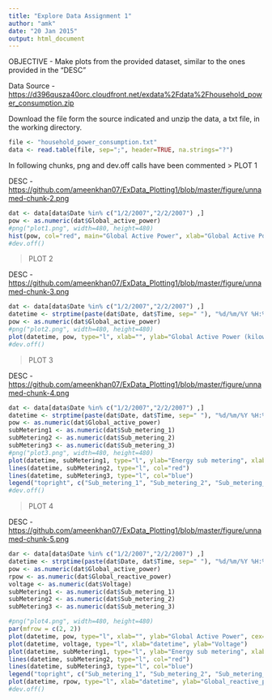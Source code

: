 ```yaml
---
title: "Explore Data Assignment 1"
author: "amk"
date: "20 Jan 2015"
output: html_document
---
```


OBJECTIVE - Make plots from the provided dataset, similar to the ones provided in the "DESC"

Data Source - <https://d396qusza40orc.cloudfront.net/exdata%2Fdata%2Fhousehold_power_consumption.zip>

Download the file form the source indicated and unzip the data, a txt file, in the working directory.

```r
file <- "household_power_consumption.txt"
data <- read.table(file, sep=";", header=TRUE, na.strings="?")
```

In following chunks, png and dev.off calls have been commented
> PLOT 1

DESC - <https://github.com/ameenkhan07/ExData_Plotting1/blob/master/figure/unnamed-chunk-2.png>

```r
dat <- data[data$Date %in% c("1/2/2007","2/2/2007") ,]
pow <- as.numeric(dat$Global_active_power)
#png("plot1.png", width=480, height=480)
hist(pow, col="red", main="Global Active Power", xlab="Global Active Power (kilowatts)")
#dev.off()
```

> PLOT 2

DESC - <https://github.com/ameenkhan07/ExData_Plotting1/blob/master/figure/unnamed-chunk-3.png>

```r
dat <- data[data$Date %in% c("1/2/2007","2/2/2007") ,]
datetime <- strptime(paste(dat$Date, dat$Time, sep=" "), "%d/%m/%Y %H:%M:%S") 
pow <- as.numeric(dat$Global_active_power)
#png("plot2.png", width=480, height=480)
plot(datetime, pow, type="l", xlab="", ylab="Global Active Power (kilowatts)")
#dev.off()
```


> PLOT 3

DESC - <https://github.com/ameenkhan07/ExData_Plotting1/blob/master/figure/unnamed-chunk-4.png>

```r
dat <- data[data$Date %in% c("1/2/2007","2/2/2007") ,]
datetime <- strptime(paste(dat$Date, dat$Time, sep=" "), "%d/%m/%Y %H:%M:%S") 
pow <- as.numeric(dat$Global_active_power)
subMetering1 <- as.numeric(dat$Sub_metering_1)
subMetering2 <- as.numeric(dat$Sub_metering_2)
subMetering3 <- as.numeric(dat$Sub_metering_3)
#png("plot3.png", width=480, height=480)
plot(datetime, subMetering1, type="l", ylab="Energy sub metering", xlab="")
lines(datetime, subMetering2, type="l", col="red")
lines(datetime, subMetering3, type="l", col="blue")
legend("topright", c("Sub_metering_1", "Sub_metering_2", "Sub_metering_3"), lty=1, lwd=2.5, col=c("black", "red", "blue"))
#dev.off()
```

> PLOT 4

DESC - <https://github.com/ameenkhan07/ExData_Plotting1/blob/master/figure/unnamed-chunk-5.png>

```r
dar <- data[data$Date %in% c("1/2/2007","2/2/2007") ,]
datetime <- strptime(paste(dat$Date, dat$Time, sep=" "), "%d/%m/%Y %H:%M:%S") 
pow <- as.numeric(dat$Global_active_power)
rpow <- as.numeric(dat$Global_reactive_power)
voltage <- as.numeric(dat$Voltage)
subMetering1 <- as.numeric(dat$Sub_metering_1)
subMetering2 <- as.numeric(dat$Sub_metering_2)
subMetering3 <- as.numeric(dat$Sub_metering_3)

#png("plot4.png", width=480, height=480)
par(mfrow = c(2, 2)) 
plot(datetime, pow, type="l", xlab="", ylab="Global Active Power", cex=0.2)
plot(datetime, voltage, type="l", xlab="datetime", ylab="Voltage")
plot(datetime, subMetering1, type="l", ylab="Energy sub metering", xlab="")
lines(datetime, subMetering2, type="l", col="red")
lines(datetime, subMetering3, type="l", col="blue")
legend("topright", c("Sub_metering_1", "Sub_metering_2", "Sub_metering_3"), lty=1, lwd=2.5, col=c("black", "red", "blue"), bty="o")
plot(datetime, rpow, type="l", xlab="datetime", ylab="Global_reactive_power")
#dev.off()
```